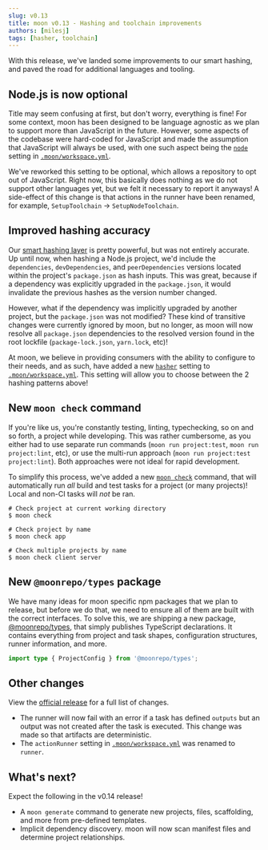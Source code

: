 ```yaml
---
slug: v0.13
title: moon v0.13 - Hashing and toolchain improvements
authors: [milesj]
tags: [hasher, toolchain]
---
```


With this release, we've landed some improvements to our smart hashing, and paved the road for
additional languages and tooling.

<!--truncate-->

## Node.js is now optional

Title may seem confusing at first, but don't worry, everything is fine! For some context, moon has
been designed to be language agnostic as we plan to support more than JavaScript in the future.
However, some aspects of the codebase were hard-coded for JavaScript and made the assumption that
JavaScript will always be used, with one such aspect being the [`node`](../docs/config/workspace)
setting in [`.moon/workspace.yml`](../docs/config/workspace).

We've reworked this setting to be optional, which allows a repository to opt out of JavaScript.
Right now, this basically does nothing as we do not support other languages yet, but we felt it
necessary to report it anyways! A side-effect of this change is that actions in the runner have been
renamed, for example, `SetupToolchain` -> `SetupNodeToolchain`.

## Improved hashing accuracy

Our [smart hashing layer](../docs/concepts/cache#hashing) is pretty powerful, but was not entirely
accurate. Up until now, when hashing a Node.js project, we'd include the `dependencies`,
`devDependencies`, and `peerDependencies` versions located within the project's `package.json` as
hash inputs. This was great, because if a dependency was explicitly upgraded in the `package.json`,
it would invalidate the previous hashes as the version number changed.

However, what if the dependency was implicitly upgraded by another project, but the `package.json`
was not modified? These kind of transitive changes were currently ignored by moon, but no longer, as
moon will now resolve all `package.json` dependencies to the resolved version found in the root
lockfile (`package-lock.json`, `yarn.lock`, etc)!

At moon, we believe in providing consumers with the ability to configure to their needs, and as
such, have added a new [`hasher`](../docs/config/workspace#hasher) setting to
[`.moon/workspace.yml`](../docs/config/workspace). This setting will allow you to choose between the
2 hashing patterns above!

## New `moon check` command

If you're like us, you're constantly testing, linting, typechecking, so on and so forth, a project
while developing. This was rather cumbersome, as you either had to use separate run commands
(`moon run project:test`, `moon run project:lint`, etc), or use the multi-run approach
(`moon run project:test project:lint`). Both approaches were not ideal for rapid development.

To simplify this process, we've added a new [`moon check`](../docs/commands/check) command, that
will automatically run _all_ build and test tasks for a project (or many projects)! Local and non-CI
tasks will _not_ be ran.

```shell
# Check project at current working directory
$ moon check

# Check project by name
$ moon check app

# Check multiple projects by name
$ moon check client server
```

## New `@moonrepo/types` package

We have many ideas for moon specific npm packages that we plan to release, but before we do that, we
need to ensure all of them are built with the correct interfaces. To solve this, we are shipping a
new package, [@moonrepo/types](https://www.npmjs.com/package/@moonrepo/types), that simply publishes
TypeScript declarations. It contains everything from project and task shapes, configuration
structures, runner information, and more.

```ts
import type { ProjectConfig } from '@moonrepo/types';
```

## Other changes

View the
[official release](https://github.com/moonrepo/moon/releases/tag/%40moonrepo%2Fcli%400.13.0) for a
full list of changes.

- The runner will now fail with an error if a task has defined `outputs` but an output was not
  created after the task is executed. This change was made so that artifacts are deterministic.
- The `actionRunner` setting in [`.moon/workspace.yml`](../docs/config/workspace) was renamed to
  `runner`.

## What's next?

Expect the following in the v0.14 release!

- A `moon generate` command to generate new projects, files, scaffolding, and more from pre-defined
  templates.
- Implicit dependency discovery. moon will now scan manifest files and determine project
  relationships.
